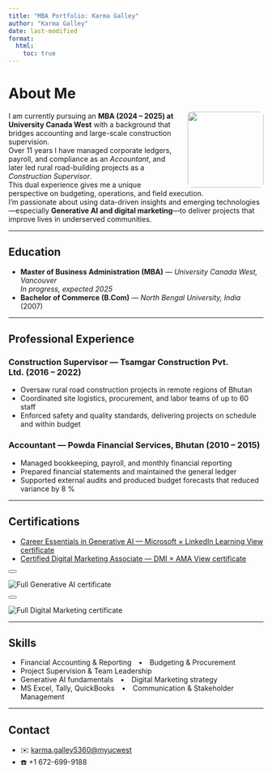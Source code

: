 ---
title: "MBA Portfolio: Karma Galley"
author: "Karma Galley"
date: last-modified        
format:
  html:
    toc: true              
---

# About Me
![](images/headshot.jpg){width="150" style="float:right; margin-left:1rem; border-radius:8px;"}

I am currently pursuing an **MBA (2024 – 2025) at University Canada West** with a background that bridges accounting and large-scale construction supervision.  
Over 11 years I have managed corporate ledgers, payroll, and compliance as an *Accountant*, and later led rural road-building projects as a *Construction Supervisor*.  
This dual experience gives me a unique perspective on budgeting, operations, and field execution.  
I’m passionate about using data-driven insights and emerging technologies—especially **Generative AI and digital marketing**—to deliver projects that improve lives in underserved communities.

---

## Education
- **Master of Business Administration (MBA)** — *University Canada West, Vancouver*  
  *In progress, expected 2025*
- **Bachelor of Commerce (B.Com)** — *North Bengal University, India* (2007)

---

## Professional Experience

### Construction Supervisor — Tsamgar Construction Pvt. Ltd. (2016 – 2022)
- Oversaw rural road construction projects in remote regions of Bhutan  
- Coordinated site logistics, procurement, and labor teams of up to 60 staff  
- Enforced safety and quality standards, delivering projects on schedule and within budget

### Accountant — Powda Financial Services, Bhutan (2010 – 2015)
- Managed bookkeeping, payroll, and monthly financial reporting  
- Prepared financial statements and maintained the general ledger  
- Supported external audits and produced budget forecasts that reduced variance by 8 %

---

## Certifications


:::{=html}
<ul class="cert-list list-unstyled">

<li>
  <a href="#" class="cert-link"
     data-bs-toggle="modal" data-bs-target="#modalGenAI">
     Career Essentials in Generative AI — Microsoft × LinkedIn Learning
     <span class="view-label">View certificate</span>
  </a>
</li>

<li class="mt-2">
  <a href="#" class="cert-link"
     data-bs-toggle="modal" data-bs-target="#modalDMI">
     Certified Digital Marketing Associate — DMI × AMA
     <span class="view-label">View certificate</span>
  </a>
</li>

</ul>

<!-- Modal 1 – Generative AI -->
<div class="modal fade" id="modalGenAI" tabindex="-1" aria-hidden="true">
<div class="modal-dialog modal-dialog-centered modal-lg">
<div class="modal-content">
<div class="modal-body p-0">
<button type="button" class="btn-close position-absolute end-0 m-2"
        data-bs-dismiss="modal" aria-label="Close"></button>
<img src="images/cert-generative-ai.png" class="img-fluid"
     alt="Full Generative AI certificate">
</div>
</div>
</div>
</div>

<!-- Modal 2 – Digital Marketing -->
<div class="modal fade" id="modalDMI" tabindex="-1" aria-hidden="true">
<div class="modal-dialog modal-dialog-centered modal-lg">
<div class="modal-content">
<div class="modal-body p-0">
<button type="button" class="btn-close position-absolute end-0 m-2"
        data-bs-dismiss="modal" aria-label="Close"></button>
<img src="images/cert-dmi.png" class="img-fluid"
     alt="Full Digital Marketing certificate">
</div>
</div>
</div>
</div>
:::

---

## Skills
- Financial Accounting & Reporting • Budgeting & Procurement  
- Project Supervision & Team Leadership  
- Generative AI fundamentals • Digital Marketing strategy  
- MS Excel, Tally, QuickBooks • Communication & Stakeholder Management  

---

## Contact
- ✉️ [karma.galley5360@myucwest](mailto:karma.galley5360@myucwest)  
- ☎️ +1 672-699-9188  
